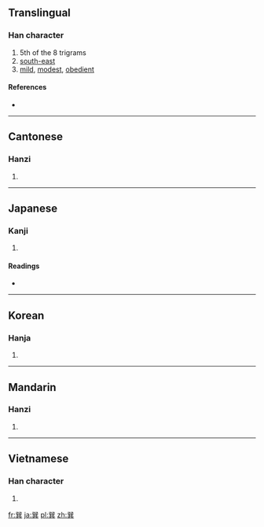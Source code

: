 {{also|巺}}
==Translingual==

===Han character===
{{Han char|rn=49|rad=己|as=09|sn=12|four=7780<sub>1</sub>|canj=口山廿金 (RUTC)}}

# 5th of the 8 trigrams
# [[south-east]]
# [[mild]], [[modest]], [[obedient]]

====References====
* {{Han ref|kx=0327.160|dkj=08765|dj=0631.180|hdz=20987.050|uh=5DFD|ud=24061|bh=B453|bd=46163}}

----

==Cantonese==

===Hanzi===
{{yue-hanzi|jyut=|y=seun3}}

# {{defn|Cantonese|sort=己09}}

----

==Japanese==

===Kanji===
{{ja-kanji|grade=|rs=己09}}

# {{defn|Japanese|sort=己09}}

====Readings====
* {{ja-readings|on=[[そん]] (son)|kun=[[たつみ]] (tatsumi)}}

----

==Korean==

===Hanja===
{{ko-hanja|hangeul=손|rv=son|mr=son}}

# {{defn|Korean|sort=己09}}

----

==Mandarin==

===Hanzi===
{{cmn-hanzi|pin=[[shuài]] ([[shuai4]]), [[shuò]] ([[shuo4]]), [[xùn]] ([[xun4]])|wg=shuai<sup>4</sup>, shuo<sup>4</sup>, hsün<sup>4</sup>}}

# {{defn|Mandarin|sort=己09}}

----

==Vietnamese==

===Han character===
{{vi-hantu|[[tốn]], [[rốn]], [[lún]]|rs=己09}}

# {{defn|Vietnamese|sort=己09}}

[[fr:巽]]
[[ja:巽]]
[[pl:巽]]
[[zh:巽]]